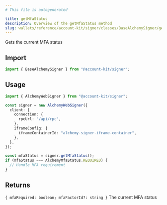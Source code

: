 ```yaml
---
# This file is autogenerated

title: getMfaStatus
description: Overview of the getMfaStatus method
slug: wallets/reference/account-kit/signer/classes/BaseAlchemySigner/getMfaStatus
---
```


Gets the current MFA status

## Import

```ts
import { BaseAlchemySigner } from "@account-kit/signer";
```

## Usage

```ts
import { AlchemyWebSigner } from "@account-kit/signer";

const signer = new AlchemyWebSigner({
  client: {
    connection: {
      rpcUrl: "/api/rpc",
    },
    iframeConfig: {
      iframeContainerId: "alchemy-signer-iframe-container",
    },
  },
});

const mfaStatus = signer.getMfaStatus();
if (mfaStatus === AlchemyMfaStatus.REQUIRED) {
  // Handle MFA requirement
}
```

## Returns

`{ mfaRequired: boolean; mfaFactorId?: string }`
The current MFA status
